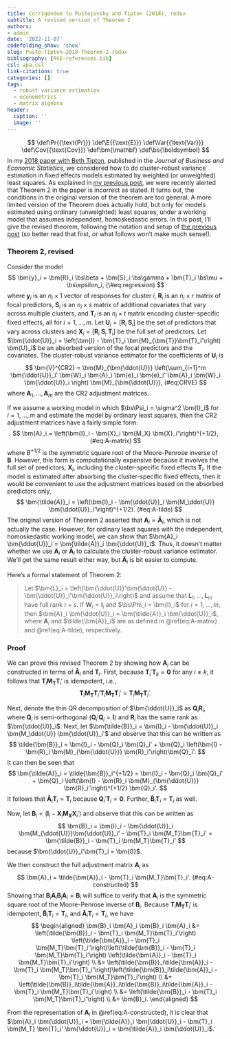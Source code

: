 ```yaml
---
title: Corrigendum to Pustejovsky and Tipton (2018), redux
subtitle: A revised version of Theorem 2
authors:
- admin
date: '2022-11-07'
codefolding_show: 'show'
slug: Pusto-Tipton-2018-Theorem-2-redux
bibliography: [RVE-references.bib]
csl: apa.csl
link-citations: true
categories: []
tags:
  - robust variance estimation
  - econometrics
  - matrix algebra
header:
  caption: ''
  image: ''
---
```


$$
\def\Pr{{\text{Pr}}}
\def\E{{\text{E}}}
\def\Var{{\text{Var}}}
\def\Cov{{\text{Cov}}}
\def\bm{\mathbf}
\def\bs{\boldsymbol}
$$
In my [2018 paper with Beth Tipton](/publication/rve-in-fixed-effects-models/), published in the _Journal of Business and Economic Statistics_, we considered how to do cluster-robust variance estimation in fixed effects models estimated by weighted (or unweighted) least squares. As explained in [my previous post](/pusto-tipton-2018-theorem-2/), we were recently alerted that Theorem 2 in the paper is incorrect as stated. It turns out, the conditions in the original version of the theorem are too general. A more limited version of the Theorem does actually hold, but only for models estimated using ordinary (unweighted) least squares, under a working model that assumes independent, homoskedastic errors. In this post, I'll give the revised theorem, following the notation and setup of [the previous post](/pusto-tipton-2018-theorem-2/) (so better read that first, or what follows won't make much sense!).

### Theorem 2, revised

Consider the model
$$
\bm{y}_i = \bm{R}_i \bs\beta + \bm{S}_i \bs\gamma + \bm{T}_i \bs\mu + \bs\epsilon_i, (\#eq:regression)
$$
where $\bm{y}_i$ is an $n_i \times 1$ vector of responses for cluster $i$, $\bm{R}_i$ is an $n_i \times r$ matrix of focal predictors, $\bm{S}_i$ is an $n_i \times s$ matrix of additional covariates that vary across multiple clusters, and $\bm{T}_i$ is an $n_i \times t$ matrix encoding cluster-specific fixed effects, all for $i = 1,...,m$. Let $\bm{U}_i = \left[ \bm{R}_i \ \bm{S}_i \right]$ be the set of predictors that vary across clusters and $\bm{X}_i = \left[ \bm{R}_i \ \bm{S}_i \ \bm{T}_i \right]$ be the full set of predictors. Let $\bm{\ddot{U}}_i = \left(\bm{I} - \bm{T}_i \bm{M}_{\bm{T}}\bm{T}_i'\right) \bm{U}_i$ be an absorbed version of the focal predictors and the covariates. The cluster-robust variance estimator for the coefficients of $\bm{U}_i$ is
$$
\bm{V}^{CR2} = \bm{M}_{\bm{\ddot{U}}} \left(\sum_{i=1}^m \bm{\ddot{U}}_i' \bm{W}_i \bm{A}_i \bm{e}_i \bm{e}_i' \bm{A}_i \bm{W}_i \bm{\ddot{U}}_i \right) \bm{M}_{\bm{\ddot{U}}},
(#eq:CRVE)
$$
where $\bm{A}_1,...,\bm{A}_m$ are the CR2 adjustment matrices. 

If we assume a working model in which $\bs\Psi_i = \sigma^2 \bm{I}_i$ for $i = 1,...,m$ and estimate the model by ordinary least squares, then the CR2 adjustment matrices have a fairly simple form:
$$
\bm{A}_i = \left(\bm{I}_i - \bm{X}_i \bm{M_X} \bm{X}_i'\right)^{+1/2},
(#eq:A-matrix)
$$
where $B^{+1/2}$ is the symmetric square root of the Moore-Penrose inverse of $\bm{B}$. However, this form is computationally expensive because it involves the full set of predictors, $\bm{X}_i$, including the cluster-specific fixed effects $\bm{T}_i$. If the model is estimated after absorbing the cluster-specific fixed effects, then it would be convenient to use the adjustment matrices based on the absorbed predictors only, 
$$
\bm{\tilde{A}}_i = \left(\bm{I}_i - \bm{\ddot{U}}_i \bm{M_\ddot{U}} \bm{\ddot{U}}_i'\right)^{+1/2}.
(#eq:A-tilde)
$$
The original version of Theorem 2 asserted that $\bm{A}_i = \bm{\tilde{A}}_i$, which is not actually the case. However, for ordinary least squares with the independent, homoskedastic working model, we can show that $\bm{A}_i \bm{\ddot{U}}_i = \bm{\tilde{A}}_i \bm{\ddot{U}}_i$. Thus, it doesn't matter whether we use $\bm{A}_i$ or $\bm{\tilde{A}}_i$ to calculate the cluster-robust variance estimator. We'll get the same result either way, but  $\bm{\tilde{A}}_i$ is bit easier to compute.

Here's a formal statement of Theorem 2:

> Let $\bm{L}_i = \left(\bm{\ddot{U}}'\bm{\ddot{U}} - \bm{\ddot{U}}_i'\bm{\ddot{U}}_i\right)$ and assume that $\bm{L}_1,...,\bm{L}_m$ have full rank $r + s$. If $\bm{W}_i = \bm{I}_i$ and $\bs\Phi_i = \bm{I}_i$ for $i = 1,...,m$, then $\bm{A}_i \bm{\ddot{U}}_i = \bm{\tilde{A}}_i \bm{\ddot{U}}_i$, where $\bm{A}_i$ and $\tilde{\bm{A}}_i$ are as defined in \@ref(eq:A-matrix) and \@ref(eq:A-tilde), respectively.

### Proof

We can prove this revised Theorem 2 by showing how $\bm{A}_i$ can be constructed in terms of $\bm{\tilde{A}}_i$ and $\bm{T}_i$. First, because $\bm{T}_i'\bm{T}_k = \bm{0}$ for any $i \neq k$, it follows that $\bm{T}_i \bm{M_T} \bm{T}_i'$ is idempotent, i.e.,
$$
\bm{T}_i \bm{M_T} \bm{T}_i' \bm{T}_i \bm{M_T} \bm{T}_i' = \bm{T}_i \bm{M_T} \bm{T}_i'.
$$

Next, denote the thin QR decomposition of $\bm{\ddot{U}}_i$ as $\bm{Q}_i \bm{R}_i$, where $\bm{Q}_i$ is semi-orthogonal $(\bm{Q}_i'\bm{Q}_i = \bm{I})$ and $\bm{R}_i$ has the same rank as $\bm{\ddot{U}}_i$. Next, let $\bm{\tilde{B}}_i = \bm{I}_i - \bm{\ddot{U}}_i \bm{M_\ddot{U}} \bm{\ddot{U}}_i'$ and observe that this can be written as
$$
\tilde{\bm{B}}_i = \bm{I}_i - \bm{Q}_i \bm{Q}_i' + \bm{Q}_i \left(\bm{I} - \bm{R}_i \bm{M}_{\bm{\ddot{U}}} \bm{R}_i'\right)\bm{Q}_i'.
$$
It can then be seen that
$$
\bm{\tilde{A}}_i = \tilde{\bm{B}}_i^{+1/2} = \bm{I}_i - \bm{Q}_i \bm{Q}_i' + \bm{Q}_i \left(\bm{I} - \bm{R}_i \bm{M}_{\bm{\ddot{U}}} \bm{R}_i'\right)^{+1/2} \bm{Q}_i'.
$$
It follows that $\bm{\tilde{A}}_i \bm{T}_i = \bm{T}_i$ because $\bm{Q}_i'\bm{T}_i = \bm{0}$. Further, $\bm{\tilde{B}}_i \bm{T}_i = \bm{T}_i$ as well.

Now, let $\bm{B}_i = \left(\bm{I}_i - \bm{X}_i \bm{M_X} \bm{X}_i'\right)$ and observe that this can be written as
$$
\bm{B}_i = \bm{I}_i - \bm{\ddot{U}}_i \bm{M_{\ddot{U}}}\bm{\ddot{U}}_i' - \bm{T}_i \bm{M_T}\bm{T}_i' = \bm{\tilde{B}}_i - \bm{T}_i \bm{M_T}\bm{T}_i'
$$
because $\bm{\ddot{U}}_i'\bm{T}_i = \bm{0}$.

We then construct the full adjustment matrix $\bm{A}_i$ as
$$
\bm{A}_i = \tilde{\bm{A}}_i - \bm{T}_i \bm{M_T}\bm{T}_i'.
(#eq:A-constructed)
$$
Showing that $\bm{B}_i \bm{A}_i \bm{B}_i \bm{A}_i = \bm{B}_i$ will suffice to verify that $\bm{A}_i$ is the symmetric square root of the Moore-Penrose inverse of $\bm{B}_i$. Because $\bm{T}_i \bm{M_T} \bm{T}_i'$ is idempotent, $\bm{\tilde{B}}_i \bm{T}_i = \bm{T}_i$, and $\bm{\tilde{A}}_i \bm{T}_i = \bm{T}_i$, we have
$$
\begin{aligned}
\bm{B}_i \bm{A}_i \bm{B}_i \bm{A}_i &= \left(\tilde{\bm{B}}_i - \bm{T}_i \bm{M_T}\bm{T}_i'\right) \left(\tilde{\bm{A}}_i - \bm{T}_i \bm{M_T}\bm{T}_i'\right)\left(\tilde{\bm{B}}_i - \bm{T}_i \bm{M_T}\bm{T}_i'\right) \left(\tilde{\bm{A}}_i - \bm{T}_i \bm{M_T}\bm{T}_i'\right) \\
&= \left(\tilde{\bm{B}}_i\tilde{\bm{A}}_i - \bm{T}_i \bm{M_T}\bm{T}_i'\right)\left(\tilde{\bm{B}}_i\tilde{\bm{A}}_i - \bm{T}_i \bm{M_T}\bm{T}_i'\right) \\
&= \left(\tilde{\bm{B}}_i\tilde{\bm{A}}_i\tilde{\bm{B}}_i\tilde{\bm{A}}_i - \bm{T}_i \bm{M_T}\bm{T}_i'\right) \\
&= \left(\tilde{\bm{B}}_i - \bm{T}_i \bm{M_T}\bm{T}_i'\right) \\
&= \bm{B}_i.
\end{aligned}
$$

From the representation of $\bm{A}_i$ in \@ref(eq:A-constructed), it is clear that $\bm{A}_i \bm{\ddot{U}}_i = \bm{\tilde{A}}_i \bm{\ddot{U}}_i - \bm{T}_i \bm{M_T} \bm{T}_i' \bm{\ddot{U}}_i = \bm{\tilde{A}}_i \bm{\ddot{U}}_i$.
